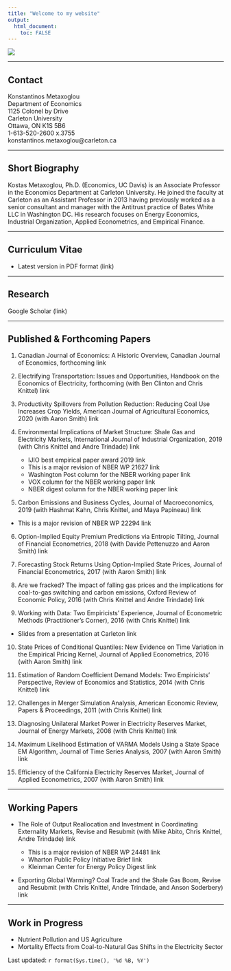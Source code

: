 ```yaml
---
title: "Welcome to my website"
output: 
  html_document:
    toc: FALSE
---
```


<!-- Based on info here -->
<!-- https://www.andreashandel.com/post/github-website/ -->

<!-- Themes -->
<!-- https://bootswatch.com/ -->

<!-- Appearance and Style -->
<!-- https://bookdown.org/yihui/rmarkdown/html-document.html#appearance-and-style -->

![](files/kmetaxoglou_bw_ceepr.jpg)

***

## Contact

Konstantinos Metaxoglou \
Department of Economics \
1125 Colonel by Drive  \
Carleton University \
Ottawa, ON K1S 5B6 \
1-613-520-2600 x.3755 \
konstantinos.metaxoglou@carleton.ca

***

## Short Biography

Kostas Metaxoglou, Ph.D. (Economics, UC Davis) is an Associate Professor in the Economics Department at Carleton University. He joined the faculty at Carleton as an Assistant Professor in 2013 having previously worked as a senior consultant and manager with the Antitrust practice of Bates White LLC in Washington DC. His research focuses on Energy Economics,  Industrial Organization, Applied Econometrics, and Empirical Finance. 

***
## Curriculum Vitae
  * Latest version in PDF format (link)  

***
## Research
 Google Scholar (link)
 
***

## Published & Forthcoming Papers

1. Canadian Journal of Economics: A Historic Overview, Canadian Journal of Economics, forthcoming link

2. Electrifying Transportation: Issues and Opportunities, Handbook on the Economics of Electricity, forthcoming (with Ben Clinton and Chris Knittel) link

3. Productivity Spillovers from Pollution Reduction:  Reducing Coal Use Increases Crop Yields, American Journal of Agricultural Economics, 2020  (with Aaron Smith) link 

4. Environmental Implications of Market Structure: Shale Gas and Electricity Markets, International Journal of Industrial Organization, 2019 (with Chris Knittel and Andre Trindade) link 

   * IJIO best empirical paper award 2019 link 
   * This is a major revision of NBER WP 21627 link
   * Washington Post column for the NBER working paper link 
   * VOX column for the NBER working paper link 
   * NBER digest column for the NBER working paper link 
   
\medskip   

5. Carbon Emissions and Business Cycles,  Journal of Macroeconomics, 2019 (with Hashmat Kahn, Chris Knittel, and Maya Papineau) link
* This is a major revision of NBER WP 22294 link

6. Option-Implied Equity Premium Predictions via Entropic Tilting, Journal of Financial Econometrics, 2018 (with Davide Pettenuzzo and Aaron Smith) link

7. Forecasting Stock Returns Using Option-Implied State Prices, Journal of Financial Econometrics, 2017 (with Aaron Smith) link

8. Are we fracked? The impact of falling gas prices and the implications for coal-to-gas switching and carbon emissions, Oxford Review of Economic Policy, 2016 (with Chris Knittel and Andre Trindade) link

9. Working with Data: Two Empiricists' Experience, Journal of Econometric Methods (Practitioner's Corner), 2016 (with Chris Knittel) link 

* Slides from a presentation at Carleton link

10. State Prices of Conditional Quantiles: New Evidence on Time Variation in the Empirical Pricing Kernel, Journal of Applied Econometrics, 2016 (with Aaron Smith) link

11. Estimation of Random Coefficient Demand Models: Two Empiricists' Perspective, Review of Economics and Statistics, 2014 (with Chris Knittel) link

12. Challenges in Merger Simulation Analysis, American Economic Review, Papers & Proceedings, 2011 (with Chris Knittel) link

13. Diagnosing Unilateral Market Power in Electricity Reserves Market, Journal of Energy Markets, 2008 (with Chris Knittel) link

14. Maximum Likelihood Estimation of VARMA Models Using a State Space EM Algorithm, Journal of Time Series Analysis, 2007 (with Aaron Smith) link

15. Efficiency of the California Electricity Reserves Market, Journal of Applied Econometrics,  2007  (with Aaron Smith) link

***
## Working Papers

  * The Role of Output Reallocation and Investment in Coordinating Externality Markets, Revise and Resubmit  (with Mike Abito, Chris Knittel, Andre Trindade) link
  
    * This is a major revision of NBER WP 24481 link
    * Wharton Public Policy Initiative Brief link
    * Kleinman Center for Energy Policy Digest link 
    
  \medskip  

  * Exporting Global Warming? Coal Trade and the Shale Gas Boom, Revise and Resubmit (with Chris Knittel, Andre Trindade, and Anson Soderbery) link

***
## Work in Progress
  * Nutrient Pollution and US Agriculture
  * Mortality Effects from Coal-to-Natural Gas Shifts in the Electricity Sector

Last updated: `r format(Sys.time(), '%d %B, %Y')`